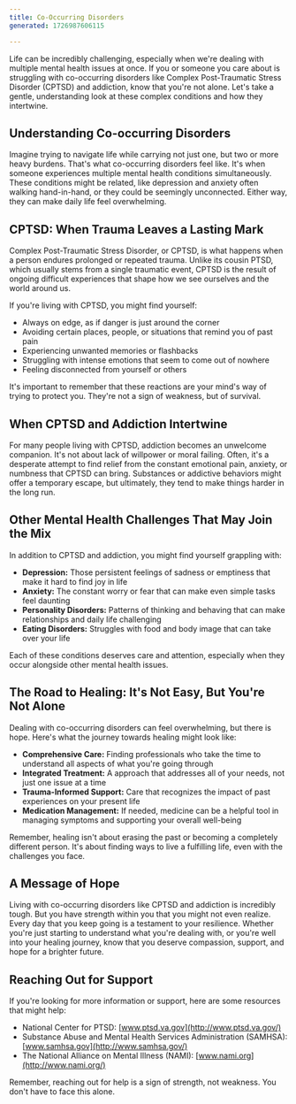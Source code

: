 ---
title: Co-Occurring Disorders
generated: 1726987606115

---

 

Life can be incredibly challenging, especially when we're dealing with multiple mental health issues at once. If you or someone you care about is struggling with co-occurring disorders like Complex Post-Traumatic Stress Disorder (CPTSD) and addiction, know that you're not alone. Let's take a gentle, understanding look at these complex conditions and how they intertwine.

## Understanding Co-occurring Disorders

Imagine trying to navigate life while carrying not just one, but two or more heavy burdens. That's what co-occurring disorders feel like. It's when someone experiences multiple mental health conditions simultaneously. These conditions might be related, like depression and anxiety often walking hand-in-hand, or they could be seemingly unconnected. Either way, they can make daily life feel overwhelming.

## CPTSD: When Trauma Leaves a Lasting Mark

Complex Post-Traumatic Stress Disorder, or CPTSD, is what happens when a person endures prolonged or repeated trauma. Unlike its cousin PTSD, which usually stems from a single traumatic event, CPTSD is the result of ongoing difficult experiences that shape how we see ourselves and the world around us.

If you're living with CPTSD, you might find yourself:

* Always on edge, as if danger is just around the corner
* Avoiding certain places, people, or situations that remind you of past pain
* Experiencing unwanted memories or flashbacks
* Struggling with intense emotions that seem to come out of nowhere
* Feeling disconnected from yourself or others

It's important to remember that these reactions are your mind's way of trying to protect you. They're not a sign of weakness, but of survival.

## When CPTSD and Addiction Intertwine

For many people living with CPTSD, addiction becomes an unwelcome companion. It's not about lack of willpower or moral failing. Often, it's a desperate attempt to find relief from the constant emotional pain, anxiety, or numbness that CPTSD can bring. Substances or addictive behaviors might offer a temporary escape, but ultimately, they tend to make things harder in the long run.

## Other Mental Health Challenges That May Join the Mix

In addition to CPTSD and addiction, you might find yourself grappling with:

* **Depression:** Those persistent feelings of sadness or emptiness that make it hard to find joy in life
* **Anxiety:** The constant worry or fear that can make even simple tasks feel daunting
* **Personality Disorders:** Patterns of thinking and behaving that can make relationships and daily life challenging
* **Eating Disorders:** Struggles with food and body image that can take over your life

Each of these conditions deserves care and attention, especially when they occur alongside other mental health issues.

## The Road to Healing: It's Not Easy, But You're Not Alone

Dealing with co-occurring disorders can feel overwhelming, but there is hope. Here's what the journey towards healing might look like:

* **Comprehensive Care:** Finding professionals who take the time to understand all aspects of what you're going through
* **Integrated Treatment:** A approach that addresses all of your needs, not just one issue at a time
* **Trauma-Informed Support:** Care that recognizes the impact of past experiences on your present life
* **Medication Management:** If needed, medicine can be a helpful tool in managing symptoms and supporting your overall well-being

Remember, healing isn't about erasing the past or becoming a completely different person. It's about finding ways to live a fulfilling life, even with the challenges you face.

## A Message of Hope

Living with co-occurring disorders like CPTSD and addiction is incredibly tough. But you have strength within you that you might not even realize. Every day that you keep going is a testament to your resilience. Whether you're just starting to understand what you're dealing with, or you're well into your healing journey, know that you deserve compassion, support, and hope for a brighter future.

## Reaching Out for Support

If you're looking for more information or support, here are some resources that might help:

* National Center for PTSD: [www.ptsd.va.gov](http://www.ptsd.va.gov/)
* Substance Abuse and Mental Health Services Administration (SAMHSA): [www.samhsa.gov](http://www.samhsa.gov/)
* The National Alliance on Mental Illness (NAMI): [www.nami.org](http://www.nami.org/)

Remember, reaching out for help is a sign of strength, not weakness. You don't have to face this alone.
